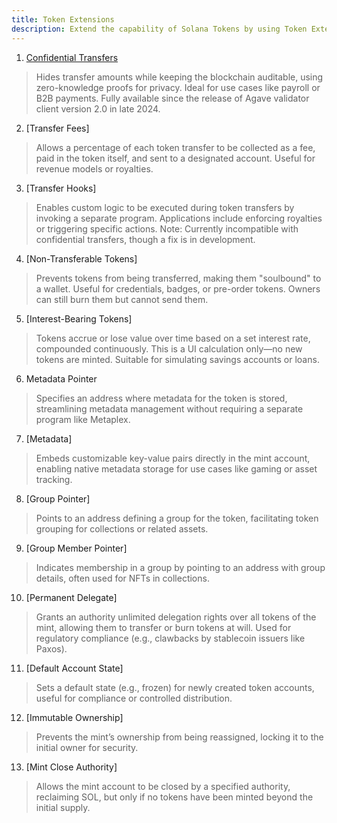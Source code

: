 ```yaml
---
title: Token Extensions
description: Extend the capability of Solana Tokens by using Token Extensions aka Token 2022 and Supa Tokens
---
```


1. [Confidential Transfers](/docs/token-extensions/confidential-transfers)
> Hides transfer amounts while keeping the blockchain auditable, using zero-knowledge proofs for privacy. Ideal for use cases like payroll or B2B payments. Fully available since the release of Agave validator client version 2.0 in late 2024.
2. [Transfer Fees]
> Allows a percentage of each token transfer to be collected as a fee, paid in the token itself, and sent to a designated account. Useful for revenue models or royalties.
3. [Transfer Hooks]
> Enables custom logic to be executed during token transfers by invoking a separate program. Applications include enforcing royalties or triggering specific actions. Note: Currently incompatible with confidential transfers, though a fix is in development.
4. [Non-Transferable Tokens]
> Prevents tokens from being transferred, making them "soulbound" to a wallet. Useful for credentials, badges, or pre-order tokens. Owners can still burn them but cannot send them.
5. [Interest-Bearing Tokens]
> Tokens accrue or lose value over time based on a set interest rate, compounded continuously. This is a UI calculation only—no new tokens are minted. Suitable for simulating savings accounts or loans.
6. Metadata Pointer
> Specifies an address where metadata for the token is stored, streamlining metadata management without requiring a separate program like Metaplex.
7. [Metadata]
> Embeds customizable key-value pairs directly in the mint account, enabling native metadata storage for use cases like gaming or asset tracking.
8. [Group Pointer]
> Points to an address defining a group for the token, facilitating token grouping for collections or related assets.
9. [Group Member Pointer]
> Indicates membership in a group by pointing to an address with group details, often used for NFTs in collections.
10. [Permanent Delegate]
> Grants an authority unlimited delegation rights over all tokens of the mint, allowing them to transfer or burn tokens at will. Used for regulatory compliance (e.g., clawbacks by stablecoin issuers like Paxos).
11. [Default Account State]
> Sets a default state (e.g., frozen) for newly created token accounts, useful for compliance or controlled distribution.
12. [Immutable Ownership]
> Prevents the mint’s ownership from being reassigned, locking it to the initial owner for security.
13. [Mint Close Authority]
> Allows the mint account to be closed by a specified authority, reclaiming SOL, but only if no tokens have been minted beyond the initial supply.
